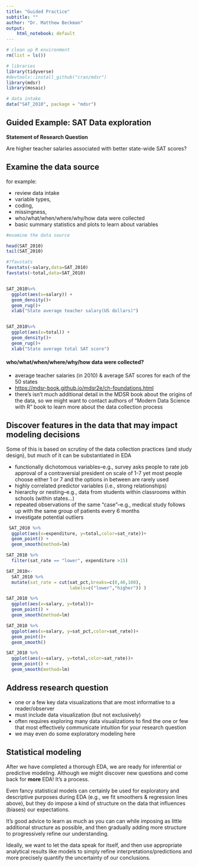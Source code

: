 ```yaml
---
title: "Guided Practice"
subtitle: ""
author: "Dr. Matthew Beckman"
output: 
    html_notebook: default
---
```




```r
# clean up R environment
rm(list = ls())

# libraries
library(tidyverse)
#devtools::install_github("cran/mdsr")
library(mdsr)
library(mosaic)

# data intake
data("SAT_2010", package = "mdsr")


```



## Guided Example: SAT Data exploration


**Statement of Research Question**

Are higher teacher salaries associated with better state-wide SAT scores?


## Examine the data source

for example: 

- review data intake
- variable types, 
- coding, 
- missingness, 
- who/what/when/where/why/how data were collected
- basic summary statistics and plots to learn about variables


```r
#examine the data source 


```


```r
head(SAT_2010)
tail(SAT_2010)

#?favstats
favstats(~salary,data=SAT_2010)
favstats(~total,data=SAT_2010)


SAT_2010%>% 
  ggplot(aes(x=salary)) +
  geom_density()+
  geom_rug()+
  xlab("State average teacher salary(US dollars)")


SAT_2010%>% 
  ggplot(aes(x=total)) +
  geom_density()+
  geom_rug()+
  xlab("State average total SAT score")
```



#### who/what/when/where/why/how data were collected?

- average teacher salaries (in 2010) & average SAT scores for each of the 50 states
- <https://mdsr-book.github.io/mdsr2e/ch-foundations.html>
- there's isn't much additional detail in the MDSR book about the origins of the data, so we might want to contact authors of "Modern Data Science with R" book to learn more about the data collection process



## Discover features in the data that may impact modeling decisions

Some of this is based on scrutiny of the data collection practices (and study design), but much of it can be substantiated in EDA

- functionally dichotomous variables--e.g., survey asks people to rate job approval of a contraversial president on scale of 1-7 yet most people choose either 1 or 7 and the options in between are rarely used
- highly correlated predictor variables (i.e., strong relationships)
- hierarchy or nesting--e.g., data from students within classrooms within schools (within states...)
- repeated observations of the same "case"--e.g., medical study follows up with the same group of patients every 6 months
- investigate potential outliers

```r

 SAT_2010 %>% 
  ggplot(aes(x=expenditure, y=total,color=sat_rate))+
  geom_point() +
  geom_smooth(method=lm)   


```
```r
SAT_2010 %>%
  filter(sat_rate == "lower", expenditure >15)
```


```r
SAT_2010<-
  SAT_2010 %>%
  mutate(sat_rate = cut(sat_pct,breaks=c(0,40,100),
                        labels=c("lower","higher")) )


```

```r
SAT_2010 %>% 
  ggplot(aes(x=salary, y=total))+
  geom_point() +
  geom_smooth(method=lm)

SAT_2010 %>% 
  ggplot(aes(x=salary, y=sat_pct,color=sat_rate))+
  geom_point()+
  geom_smooth()

```
```r
SAT_2010 %>% 
  ggplot(aes(x=salary, y=total,color=sat_rate))+
  geom_point() +
  geom_smooth(method=lm)
```


## Address research question

- one or a few key data visualizations that are most informative to a reader/observer
- must include data visualization (but not exclusively) 
- often requires exploring many data visualizations to find the one or few that most effectively communicate intuition for your research question
- we may even do some exploratory modeling here











## Statistical modeling

After we have completed a thorough EDA, we are ready for inferential or predictive modeling.  Although we might discover new questions and come back for **more** EDA!  It's a process.

Even fancy statistical models can certainly be used for exploratory and descriptive purposes during EDA (e.g., we fit smoothers & regression lines above), but they do impose a kind of structure on the data that influences (biases) our expectations.  

It's good advice to learn as much as you can can while imposing as little additional structure as possible, and then gradually adding more structure to progressively refine our understanding.  

Ideally, we want to let the data speak for itself, and then use appropriate analytical results like models to simply refine interpretations/predictions and more precisely quantify the uncertainty of our conclusions.  









